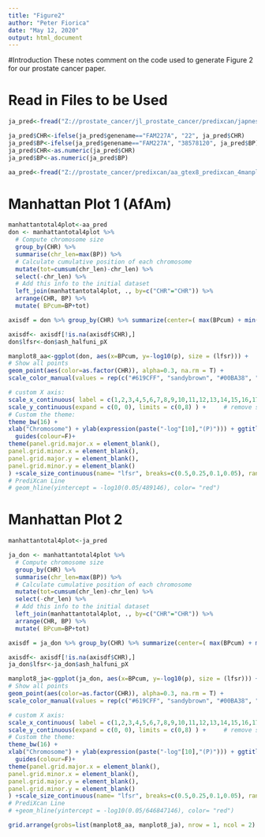 ---
title: "Figure2"
author: "Peter Fiorica"
date: "May 12, 2020"
output: html_document
---

#Introduction
These notes comment on the code used to generate Figure 2 for our prostate cancer paper.


# Read in Files to be Used
```{r}
ja_pred<-fread("Z://prostate_cancer/jl_prostate_cancer/predixcan/japnese_american_gtex8_male_tissues_lfsr_manhattan.txt", header = T, stringsAsFactors = T)

ja_pred$CHR<-ifelse(ja_pred$genename=="FAM227A", "22", ja_pred$CHR)
ja_pred$BP<-ifelse(ja_pred$genename=="FAM227A", "38578120", ja_pred$BP)
ja_pred$CHR<-as.numeric(ja_pred$CHR)
ja_pred$BP<-as.numeric(ja_pred$BP)

aa_pred<-fread("Z://prostate_cancer/predixcan/aa_gtex8_predixcan_4manplot.txt", header = T, stringsAsFactors = T)
```



# Manhattan Plot 1 (AfAm)
```{r}
manhattantotal4plot<-aa_pred
don <- manhattantotal4plot %>%
  # Compute chromosome size
  group_by(CHR) %>% 
  summarise(chr_len=max(BP)) %>%
  # Calculate cumulative position of each chromosome
  mutate(tot=cumsum(chr_len)-chr_len) %>%
  select(-chr_len) %>%
  # Add this info to the initial dataset
  left_join(manhattantotal4plot, ., by=c("CHR"="CHR")) %>%
  arrange(CHR, BP) %>%
  mutate( BPcum=BP+tot)

axisdf = don %>% group_by(CHR) %>% summarize(center=( max(BPcum) + min(BPcum) ) / 2 )

axisdf<- axisdf[!is.na(axisdf$CHR),]
don$lfsr<-don$ash_halfuni_pX

manplot8_aa<-ggplot(don, aes(x=BPcum, y=-log10(p), size = (lfsr))) +
# Show all points
geom_point(aes(color=as.factor(CHR)), alpha=0.3, na.rm = T) +
scale_color_manual(values = rep(c("#619CFF", "sandybrown", "#00BA38", "#F8766D"), 22 )) +

# custom X axis:
scale_x_continuous( label = c(1,2,3,4,5,6,7,8,9,10,11,12,13,14,15,16,17,18," ", 20, " ", 22), breaks= axisdf$center, expand = c(0,0) ) +
scale_y_continuous(expand = c(0, 0), limits = c(0,8) ) +     # remove space between plot area and x axis
# Custom the theme:
theme_bw(16) +
xlab("Chromosome") + ylab(expression(paste("-log"[10],"(P)"))) + ggtitle("A") +
  guides(colour=F)+
theme(panel.grid.major.x = element_blank(),
panel.grid.minor.x = element_blank(),
panel.grid.major.y = element_blank(),
panel.grid.minor.y = element_blank()
) +scale_size_continuous(name= "lfsr", breaks=c(0.5,0.25,0.1,0.05), range=c(10,1))+ facet_wrap(~"African American GTEx version 8", nrow=1)
# PrediXcan Line
# geom_hline(yintercept = -log10(0.05/489146), color= "red")
```


# Manhattan Plot 2
```{r}
manhattantotal4plot<-ja_pred

ja_don <- manhattantotal4plot %>%
  # Compute chromosome size
  group_by(CHR) %>% 
  summarise(chr_len=max(BP)) %>%
  # Calculate cumulative position of each chromosome
  mutate(tot=cumsum(chr_len)-chr_len) %>%
  select(-chr_len) %>%
  # Add this info to the initial dataset
  left_join(manhattantotal4plot, ., by=c("CHR"="CHR")) %>%
  arrange(CHR, BP) %>%
  mutate( BPcum=BP+tot)

axisdf = ja_don %>% group_by(CHR) %>% summarize(center=( max(BPcum) + min(BPcum) ) / 2 )

axisdf<- axisdf[!is.na(axisdf$CHR),]
ja_don$lfsr<-ja_don$ash_halfuni_pX

manplot8_ja<-ggplot(ja_don, aes(x=BPcum, y=-log10(p), size = (lfsr))) +
# Show all points
geom_point(aes(color=as.factor(CHR)), alpha=0.3, na.rm = T) +
scale_color_manual(values = rep(c("#619CFF", "sandybrown", "#00BA38", "#F8766D"), 22 )) +

# custom X axis:
scale_x_continuous( label = c(1,2,3,4,5,6,7,8,9,10,11,12,13,14,15,16,17,18," ", 20, " ", 22), breaks= axisdf$center, expand = c(0,0) ) +
scale_y_continuous(expand = c(0, 0), limits = c(0,8) ) +     # remove space between plot area and x axis
# Custom the theme:
theme_bw(16) +
xlab("Chromosome") + ylab(expression(paste("-log"[10],"(P)"))) + ggtitle("B") +
  guides(colour=F)+
theme(panel.grid.major.x = element_blank(),
panel.grid.minor.x = element_blank(),
panel.grid.major.y = element_blank(),
panel.grid.minor.y = element_blank()
) +scale_size_continuous(name= "lfsr", breaks=c(0.5,0.25,0.1,0.05), range=c(10,1))+ facet_wrap(~"Japanese American GTEx version 8", nrow=1)
# PrediXcan Line
# +geom_hline(yintercept = -log10(0.05/646847146), color= "red")
```


```{r}
grid.arrange(grobs=list(manplot8_aa, manplot8_ja), nrow = 1, ncol = 2)
```